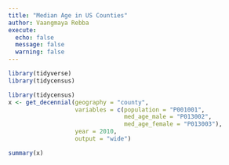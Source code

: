 ```yaml
---
title: "Median Age in US Counties"
author: Vaangmaya Rebba
execute: 
  echo: false
  message: false
  warning: false
---
```


```r
library(tidyverse)
library(tidycensus)

library(tidycensus)
x <- get_decennial(geography = "county", 
                   variables = c(population = "P001001", 
                                 med_age_male = "P013002", 
                                 med_age_female = "P013003"), 
                   year = 2010, 
                   output = "wide")
```

```r
summary(x)
```

